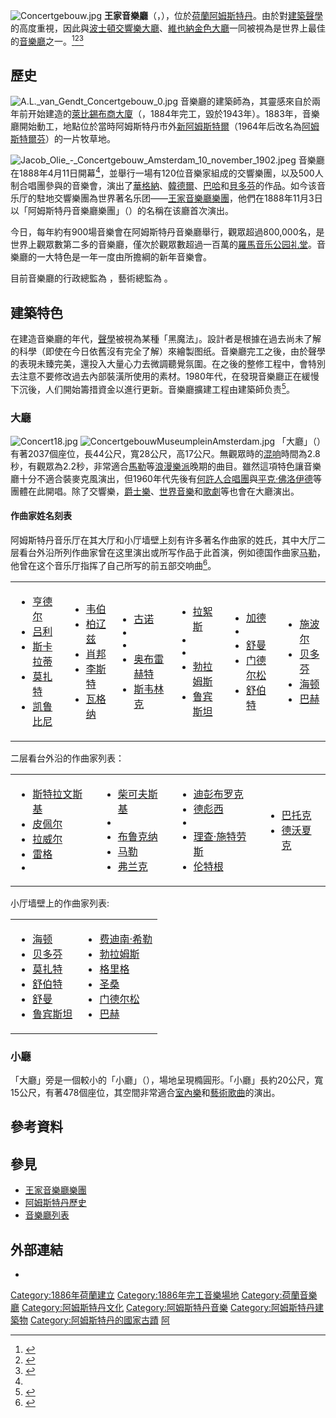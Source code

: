{{coord|52|21|22.6|N|4|52|44.7|E|display=title}}
[[Image:Concertgebouw.jpg|thumb]]
'''王家音樂廳'''（{{lang-nl|Koninklijk Concertgebouw}}，{{IPA-nl|ˌkoːnɪnklək kɔnˈsɛrtxəbʌu|pron}}），位於[[荷蘭|荷蘭]][[阿姆斯特丹|阿姆斯特丹]]。由於對[[建築聲學|建築聲學]]的高度重視，因此與[[波士頓交響樂大廳|波士頓交響樂大廳]]、[[金色大厅|維也納金色大廳]]一同被視為是世界上最佳的[[音樂廳列表|音樂廳]]之一。<ref name="wire">{{cite web|url=https://www.wired.com/2007/04/dayintech-0411/ | title=April 11, 1888: Concertgebouw, Home of Nearly Perfect Acoustics, Opens | author=Tony Long | date=2007-04-11 | accessdate=2017-06-13 | language=en}}</ref><ref name=ac>
{{cite web|url=http://www.ark.fi/ark4_96/acoustics.html |title=Concert Hall Acoustics and the Computer |author1=Tapio Lahti | author2=Henrik Möller |publisher=The Finnish Architectural Review |deadurl=yes |archiveurl=https://web.archive.org/web/20070322182523/http://www.ark.fi/ark4_96/acoustics.html |archivedate=2007-03-22 | language=en }}</ref><ref>{{Cite book|title=''Concert Halls and Opera Houses: Music, Acoustics, and Architecture''.|last=Beranek|first=Leo|publisher=Springer|year=2003|isbn=978-0387955247|edition=2nd edition}}</ref>

== 歷史 ==
[[File:A.L._van_Gendt_Concertgebouw_0.jpg|thumb]]
音樂廳的建築師為{{link-nl|多尔夫·凡·亨特|Dolf van Gendt}}，其靈感來自於兩年前开始建造的[[萊比錫布商大廈|萊比錫布商大廈]]（{{lang|de|Neues Gewandhaus}}，1884年完工，毀於1943年）。1883年，音樂廳開始動工，地點位於當時阿姆斯特丹市外[[阿姆斯特尔芬|新阿姆斯特爾]]（1964年后改名為[[阿姆斯特爾芬|阿姆斯特爾芬]]）的一片牧草地。

[[Image:Jacob_Olie_-_Concertgebouw_Amsterdam_10_november_1902.jpeg|thumb]]
音樂廳在1888年4月11日開幕<ref name="wire"/>，並舉行一場有120位音樂家組成的交響樂團，以及500人制合唱團參與的音樂會，演出了[[華格納|華格納]]、[[韓德爾|韓德爾]]、[[約翰·塞巴斯蒂安·巴赫|巴哈]]和[[貝多芬|貝多芬]]的作品。如今该音乐厅的駐地交響樂團為世界著名乐团——[[王家音樂廳樂團|王家音樂廳樂團]]，他們在1888年11月3日以「阿姆斯特丹音樂廳樂團」（{{lang|nl|Concertgebouworkest}}）的名稱在该廳首次演出。

今日，每年約有900場音樂會在阿姆斯特丹音樂廳舉行，觀眾超過800,000名，是世界上觀眾數第二多的音樂廳，僅次於觀眾數超過一百萬的[[羅馬|羅馬]][[音乐公园礼堂|音乐公园礼堂]]。音樂廳的一大特色是一年一度由{{le|荷蘭木管合奏團|Netherlands Wind Ensemble}}所擔綱的新年音樂會。

目前音樂廳的行政總監為 {{lang|nl|Simon Reinink}}，藝術總監為 {{lang|nl|Anneke Hogenstijn}}。

== 建築特色 ==
在建造音樂廳的年代，[[建築聲學|聲學]]被視為某種「黑魔法」。設計者是根據在過去尚未了解的科學（即使在今日依舊沒有完全了解）來繪製图纸。音樂廳完工之後，由於聲學的表現未臻完美，還投入大量心力去微調聽覺氛圍。在之後的整修工程中，會特別去注意不要修改過去內部裝潢所使用的素材。1980年代，在發現音樂廳正在緩慢下沉後，人们開始籌措資金以進行更新。音樂廳擴建工程由建築師{{le|皮·德·布鲁因|Pi De Bruijn}}负责<ref>{{cite news | author=Paul L. Montgomery | title=Dutch Hail Concertgebouw's 100th  | url=http://www.nytimes.com/1988/04/13/arts/dutch-hail-concertgebouw-s-100th.html | work=New York Times | date=1988-04-13 | accessdate=2007-10-12 | language=en}}</ref>。

=== 大廳 ===
[[Image:Concert18.jpg|thumb]]
[[Image:ConcertgebouwMuseumpleinAmsterdam.jpg|thumb]]
「大廳」（{{lang|nl|Grote Zaal}}）有著2037個座位，長44公尺，寬28公尺，高17公尺。無觀眾時的[[混响|混响]]時間為2.8秒，有觀眾為2.2秒，非常適合[[古斯塔夫·馬勒|馬勒]]等[[浪漫樂派|浪漫樂派]]晚期的曲目。雖然這項特色讓音樂廳十分不適合裝麥克風演出，但1960年代先後有[[何許人合唱團|何許人合唱團]]與[[平克·佛洛伊德|平克·佛洛伊德]]等團體在此開唱。除了交響樂，[[爵士樂|爵士樂]]、[[世界音樂|世界音樂]]和[[歌劇|歌劇]]等也會在大廳演出。

==== 作曲家姓名刻表 ====
阿姆斯特丹音乐厅在其大厅和小厅墙壁上刻有许多著名作曲家的姓氏，其中大厅二层看台外沿所列作曲家曾在这里演出或所写作品于此首演，例如德国作曲家[[古斯塔夫·马勒|马勒]]，他曾在这个音乐厅指挥了自己所写的前五部交响曲<ref>{{cite web| author=Leo Samama | url=http://www.opusklassiek.nl/componisten/opusklassiek_lscgbcursusboekje_eregalerij.pdf | title=De eregalerijen in het Concertgebouw | year=2006 | language=nl | accessdate=2017-06-13}}</ref>。

{| 
|- valign="top"
|
* [[格奥尔格·弗里德里希·亨德尔|亨德尔]]
* [[让-巴普蒂斯特·吕利|吕利]]
* [[多梅尼科·斯卡拉蒂|斯卡拉蒂]]
* [[沃尔夫冈·阿马德乌斯·莫扎特|莫扎特]]
* [[路易吉·凯鲁比尼|凯鲁比尼]]
|
* [[卡尔·马利亚·冯·韦伯|韦伯]]
* [[柏辽兹|柏辽兹]]
* [[肖邦|肖邦]]
* [[李斯特·费伦茨|李斯特]]
* [[瓦格纳|瓦格纳]]
|
* [[夏尔·古诺|古诺]]
* {{le|约翰·亚当·赖因肯|Johann Adam Reincken|赖因肯}}
* {{le|柯尔尼里斯·斯海特|Cornelis Schuyt|斯海特}}
* [[雅各布·奥布雷赫特|奥布雷赫特]]
* [[扬·皮泰尔索恩·斯韦林克|斯韦林克]]
|
* [[奥兰多·德·拉絮斯|拉絮斯]]
* {{le|雅科布斯·克莱门斯·农·帕帕|Jacobus Clemens non Papa|克莱门斯·农·帕帕}}
* {{le|约翰内斯·万宁|Johannes Wanning|万宁}}
* [[约翰内斯·勃拉姆斯|勃拉姆斯]]
* [[安东·鲁宾斯坦|鲁宾斯坦]]
|
* [[尼尔斯·加德|加德]]
* {{le|约翰尼斯·费尔许尔斯特|Johannes Verhulst|费尔许尔斯特}}
* [[罗伯特·舒曼|舒曼]]
* [[费利克斯·门德尔松·巴托尔迪|门德尔松]]
* [[弗朗茨·舒伯特|舒伯特]]
|
* [[路易斯·施波尔|施波尔]]
* [[路德维希·范·贝多芬|贝多芬]]
* [[约瑟夫·海顿|海顿]]
* [[约翰·塞巴斯蒂安·巴赫|巴赫]]
|}
二层看台外沿的作曲家列表：
{| 
|- valign="top"
|
* [[斯特拉文斯基|斯特拉文斯基]]
* [[威廉·皮佩尔|皮佩尔]]
* [[莫里斯·拉威尔|拉威尔]]
* [[马克斯·雷格|雷格]]
* {{le|约翰·瓦海纳尔|Johan Wagenaar|瓦海纳尔}}
|
* [[柴可夫斯基|柴可夫斯基]]
* {{le|贝尔纳德·兹威尔斯|Bernard Zweers|兹威尔斯}}
* [[布鲁克纳|布鲁克纳]]
* [[古斯塔夫·马勒|马勒]]
* [[塞扎尔·弗兰克|弗兰克]]
|
* [[阿尔丰斯·迪彭布罗克|迪彭布罗克]]
* [[德彪西|德彪西]]
* {{le|柯尔尼里斯·多佩尔|Cornelis Dopper|多佩尔}}
* [[理查·施特劳斯|理查·施特劳斯]]
* [[尤利乌斯·伦特根|伦特根]]
|
* [[巴托克|巴托克]]
* [[德沃夏克|德沃夏克]]
|}

小厅墙壁上的作曲家列表:
{| 
|- valign="top"
|
* [[约瑟夫·海顿|海顿]]
* [[路德维希·范·贝多芬|贝多芬]]
* [[沃尔夫冈·阿马德乌斯·莫扎特|莫扎特]]
* [[弗朗茨·舒伯特|舒伯特]]
* [[罗伯特·舒曼|舒曼]]
* [[安东·鲁宾斯坦|鲁宾斯坦]]
|
* [[费迪南·希勒|费迪南·希勒]]
* [[约翰内斯·勃拉姆斯|勃拉姆斯]]
* [[爱德华·格里格|格里格]]
* [[卡米尔·圣桑|圣桑]]
* [[费利克斯·门德尔松·巴托尔迪|门德尔松]]
* [[约翰·塞巴斯蒂安·巴赫|巴赫]]
|}

=== 小廳 ===
「大廳」旁是一個較小的「小廳」（{{lang|nl|Kleine Zaal}}），場地呈現橢圓形。「小廳」長約20公尺，寬15公尺，有著478個座位，其空間非常適合[[室內樂|室內樂]]和[[藝術歌曲|藝術歌曲]]的演出。

== 參考資料 ==
<references/>

== 參見 ==
* [[王家音樂廳樂團|王家音樂廳樂團]]
* [[阿姆斯特丹歷史|阿姆斯特丹歷史]]
* [[音樂廳列表|音樂廳列表]]

== 外部連結 ==
* {{official website|http://www.concertgebouw.nl/}}{{language icon|nl}}{{language icon|en}}

{{Portal bar|荷蘭|阿姆斯特丹|建築|政府|文化|音樂}}
{{Authority control}}

{{DEFAULTSORT:Concertgebouw}}
[[Category:1886年荷蘭建立|Category:1886年荷蘭建立]]
[[Category:1886年完工音樂場地|Category:1886年完工音樂場地]]
[[Category:荷蘭音樂廳|Category:荷蘭音樂廳]]
[[Category:阿姆斯特丹文化|Category:阿姆斯特丹文化]]
[[Category:阿姆斯特丹音樂|Category:阿姆斯特丹音樂]]
[[Category:阿姆斯特丹建築物|Category:阿姆斯特丹建築物]]
[[Category:阿姆斯特丹的國家古蹟|Category:阿姆斯特丹的國家古蹟]]
[[Category:國家級音樂廳|阿]]